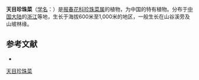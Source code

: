 {{Speciesbox
| name = 天目珍珠菜
| status = 
| status_system = 
| image =
| genus = Lysimachia
| species = tienmushanensis
| authority = Migo
}}

'''天目珍珠菜'''（[[学名|学名]]：{{lang|la|''Lysimachia tienmushanensis''}}）是[[报春花科|报春花科]][[珍珠菜属|珍珠菜属]]的植物，为中国的特有植物。分布于[[中国大陆|中国大陆]]的[[浙江|浙江]]等地，生长于海拔600米至1,000米的地区，一般生长在山谷溪旁及山坡林缘。

== 参考文献 ==
<div class="references-small">
* {{cite web| url =http://www.bioinfo.cn/db05/KmzwSpecies.php?action=view&id=17648| title =天目珍珠菜| work =《中国高等植物数据库全库》| publisher =中国科学院微生物研究所| author =昆明植物研究所| accessdate =2009-02-25| deadurl =yes| archiveurl =https://web.archive.org/web/20160305062029/http://www.bioinfo.cn/db05/KmzwSpecies.php?action=view&id=17648| archivedate =2016-03-05}}
</div>
{{Taxonbar|from=Q10940529}}

[[Category:珍珠菜属|天目珍珠菜]]


{{植物小作品}}